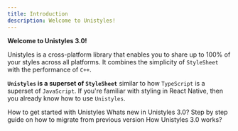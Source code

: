 ```yaml
---
title: Introduction
description: Welcome to Unistyles!
---
```




**Welcome to Unistyles 3.0!**

Unistyles is a cross-platform library that enables you to share up to 100% of your styles across all platforms.
It combines the simplicity of `StyleSheet` with the performance of `C++`.

**`Unistyles` is a superset of `StyleSheet`** similar to how `TypeScript` is a superset of `JavaScript`.
If you're familiar with styling in React Native, then you already know how to use `Unistyles`.

<CardGrid>
    <LinkCard title="Getting started" href="/v3/start/getting-started">
        How to get started with Unistyles
    </LinkCard>
    <LinkCard title="New features" href="/v3/start/new-features">
        Whats new in Unistyles 3.0?
    </LinkCard>
    <LinkCard title="Migration from 2.0" href="/v3/start/migration-guide">
        Step by step guide on how to migrate from previous version
    </LinkCard>
    <LinkCard title="Look under the hood" href="/v3/start/how-unistyles-works">
        How Unistyles 3.0 works?
    </LinkCard>
</CardGrid>
